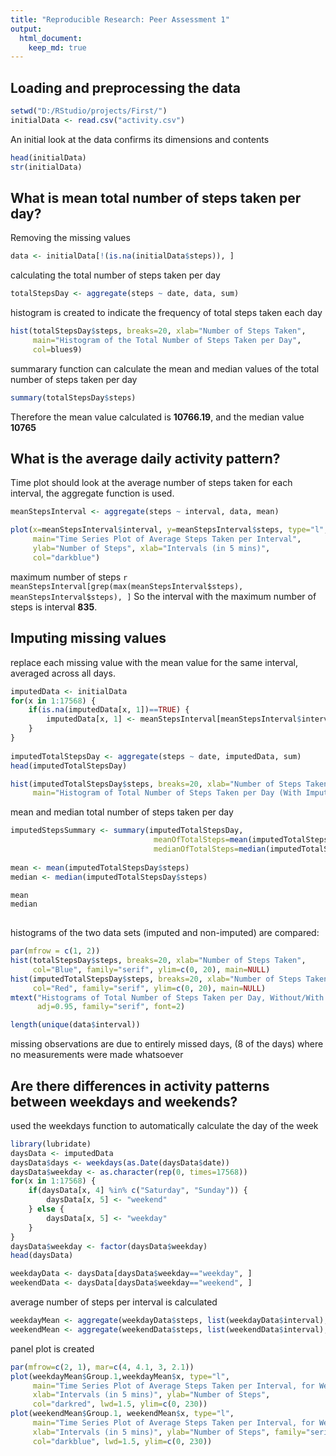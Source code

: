 ```yaml
---
title: "Reproducible Research: Peer Assessment 1"
output: 
  html_document:
    keep_md: true
---
```



## Loading and preprocessing the data

```r
setwd("D:/RStudio/projects/First/")
initialData <- read.csv("activity.csv")
```
An initial look at the data confirms its dimensions and contents
```r
head(initialData)
str(initialData)
```

## What is mean total number of steps taken per day?

Removing the missing values 
```r
data <- initialData[!(is.na(initialData$steps)), ]
```
calculating the total number of steps taken per day
```r
totalStepsDay <- aggregate(steps ~ date, data, sum)
```

histogram is created to indicate the frequency of total steps taken each day

```r
hist(totalStepsDay$steps, breaks=20, xlab="Number of Steps Taken", 
     main="Histogram of the Total Number of Steps Taken per Day",
     col=blues9)
```

summarary function can calculate the mean and median values of the total number of steps taken per day

```r
summary(totalStepsDay$steps)
```
Therefore the mean value calculated is **10766.19**, and the median value **10765**


## What is the average daily activity pattern?
Time plot should look at the average number of steps taken for each interval, the aggregate function is used. 

```r
meanStepsInterval <- aggregate(steps ~ interval, data, mean)

plot(x=meanStepsInterval$interval, y=meanStepsInterval$steps, type="l",
     main="Time Series Plot of Average Steps Taken per Interval",
     ylab="Number of Steps", xlab="Intervals (in 5 mins)",
     col="darkblue")
```

 maximum number of steps
 ```r
meanStepsInterval[grep(max(meanStepsInterval$steps), meanStepsInterval$steps), ]
```
So the interval with the maximum number of steps is interval **835**.


## Imputing missing values
replace each missing value with the mean value for the same interval, averaged across all days.
```r
imputedData <- initialData
for(x in 1:17568) {
    if(is.na(imputedData[x, 1])==TRUE) {
        imputedData[x, 1] <- meanStepsInterval[meanStepsInterval$interval %in% imputedData[x, 3], 2]
    }
}
  
imputedTotalStepsDay <- aggregate(steps ~ date, imputedData, sum)
head(imputedTotalStepsDay)
```

```r
hist(imputedTotalStepsDay$steps, breaks=20, xlab="Number of Steps Taken", 
     main="Histogram of Total Number of Steps Taken per Day (With Imputed Values)",col="red")
```

 mean and median total number of steps taken per day
 
 ```r
imputedStepsSummary <- summary(imputedTotalStepsDay, 
                                 meanOfTotalSteps=mean(imputedTotalStepsDay$steps), 
                                 medianOfTotalSteps=median(imputedTotalStepsDay$steps))
                                 
mean <- mean(imputedTotalStepsDay$steps)
median <- median(imputedTotalStepsDay$steps)

mean 
median
                                
```
histograms of the two data sets (imputed and non-imputed) are compared:

```r
par(mfrow = c(1, 2))
hist(totalStepsDay$steps, breaks=20, xlab="Number of Steps Taken", 
     col="Blue", family="serif", ylim=c(0, 20), main=NULL)
hist(imputedTotalStepsDay$steps, breaks=20, xlab="Number of Steps Taken", 
     col="Red", family="serif", ylim=c(0, 20), main=NULL)
mtext("Histograms of Total Number of Steps Taken per Day, Without/With Imputed Values",
      adj=0.95, family="serif", font=2)
```

```r
length(unique(data$interval))
```

missing observations are due to entirely missed days, (8 of the days) where no measurements were made whatsoever


## Are there differences in activity patterns between weekdays and weekends?
used the weekdays function to automatically calculate the day of the week
```r
library(lubridate)
daysData <- imputedData
daysData$days <- weekdays(as.Date(daysData$date))
daysData$weekday <- as.character(rep(0, times=17568))
for(x in 1:17568) {
    if(daysData[x, 4] %in% c("Saturday", "Sunday")) {
        daysData[x, 5] <- "weekend"
    } else {
        daysData[x, 5] <- "weekday"
    }
}
daysData$weekday <- factor(daysData$weekday)
head(daysData)
```


```r
weekdayData <- daysData[daysData$weekday=="weekday", ]
weekendData <- daysData[daysData$weekday=="weekend", ]
```

average number of steps per interval is calculated
```r
weekdayMean <- aggregate(weekdayData$steps, list(weekdayData$interval), mean)
weekendMean <- aggregate(weekendData$steps, list(weekendData$interval), mean)
```

panel plot is created

```r
par(mfrow=c(2, 1), mar=c(4, 4.1, 3, 2.1))
plot(weekdayMean$Group.1,weekdayMean$x, type="l",
     main="Time Series Plot of Average Steps Taken per Interval, for Weekdays",
     xlab="Intervals (in 5 mins)", ylab="Number of Steps",
     col="darkred", lwd=1.5, ylim=c(0, 230))
plot(weekendMean$Group.1, weekendMean$x, type="l",
     main="Time Series Plot of Average Steps Taken per Interval, for Weekends",
     xlab="Intervals (in 5 mins)", ylab="Number of Steps", family="serif",
     col="darkblue", lwd=1.5, ylim=c(0, 230))
```
